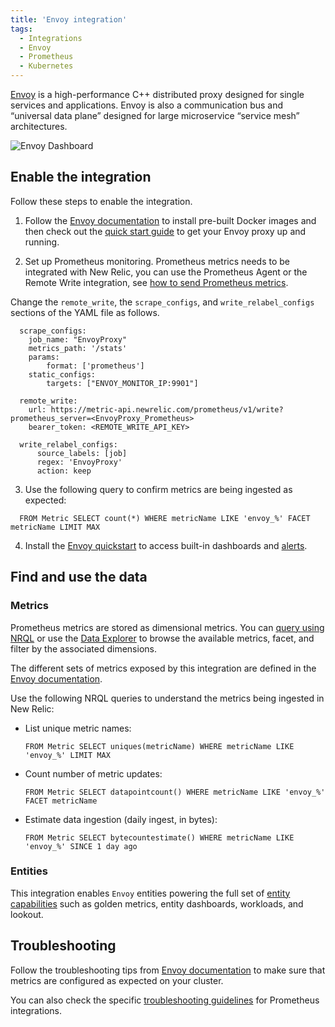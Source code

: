 ```yaml
---
title: 'Envoy integration'
tags:
  - Integrations
  - Envoy
  - Prometheus
  - Kubernetes
---
```



[Envoy](https://www.envoyproxy.io/) is a high-performance C++ distributed proxy designed for single services and applications. Envoy is also a communication bus and “universal data plane” designed for large microservice “service mesh” architectures. 

<img
  title="Envoy Dashboard"
  alt="Envoy Dashboard"
  src={kubernetesEnvoyDashboard}
/>

## Enable the integration

Follow these steps to enable the integration.

1. Follow the [Envoy documentation](https://www.envoyproxy.io/docs/envoy/latest/start/install) to install pre-built Docker images and then check out the [quick start guide](https://www.envoyproxy.io/docs/envoy/latest/start/quick-start/index.html#start-quick-start) to get your Envoy proxy up and running.

2. Set up Prometheus monitoring. Prometheus metrics needs to be integrated with New Relic, you can use the Prometheus Agent or the Remote Write integration, see [how to send Prometheus metrics](/docs/infrastructure/prometheus-integrations/get-started/send-prometheus-metric-data-new-relic/).

  Change the `remote_write`, the `scrape_configs`, and `write_relabel_configs` sections of the YAML file as follows.

  ```
    scrape_configs:
      job_name: "EnvoyProxy"
      metrics_path: '/stats'
      params:
          format: ['prometheus']
      static_configs:
          targets: ["ENVOY_MONITOR_IP:9901"]

    remote_write:
      url: https://metric-api.newrelic.com/prometheus/v1/write?prometheus_server=<EnvoyProxy_Prometheus>
      bearer_token: <REMOTE_WRITE_API_KEY>
  
    write_relabel_configs:
        source_labels: [job]
        regex: 'EnvoyProxy'
        action: keep
  ``` 

3. Use the following query to confirm metrics are being ingested as expected:

  ```
    FROM Metric SELECT count(*) WHERE metricName LIKE 'envoy_%' FACET metricName LIMIT MAX
  ```

4. Install the [Envoy quickstart](https://newrelic.com/instant-observability/Envoy-quickstart) to access built-in dashboards and [alerts](/docs/alerts-applied-intelligence/new-relic-alerts/learn-alerts/introduction-alerts/).

## Find and use the data

### Metrics

Prometheus metrics are stored as dimensional metrics. You can [query using NRQL](/docs/telemetry-data-platform/get-data/apis/query-metric-data-type/) or use the [Data Explorer](/docs/query-your-data/explore-query-data/browse-data/introduction-data-explorer/) to browse the available metrics, facet, and filter by the associated dimensions.

The different sets of metrics exposed by this integration are defined in the [Envoy documentation](https://www.envoyproxy.io/docs/envoy/latest/intro/arch_overview/observability/statistics.html?highlight=statistics/).

Use the following NRQL queries to understand the metrics being ingested in New Relic:

* List unique metric names:

  ```
  FROM Metric SELECT uniques(metricName) WHERE metricName LIKE 'envoy_%' LIMIT MAX
  ```

* Count number of metric updates:

  ```
  FROM Metric SELECT datapointcount() WHERE metricName LIKE 'envoy_%' FACET metricName
  ```

* Estimate data ingestion (daily ingest, in bytes):

	```
  FROM Metric SELECT bytecountestimate() WHERE metricName LIKE 'envoy_%' SINCE 1 day ago
  ```

### Entities

This integration enables `Envoy` entities powering the full set of [entity capabilities](/docs/new-relic-solutions/new-relic-one/core-concepts/what-entity-new-relic/) such as golden metrics, entity dashboards, workloads, and lookout.

## Troubleshooting

Follow the troubleshooting tips from [Envoy documentation](https://www.envoyproxy.io/docs/envoy/latest/operations/admin#get--stats?format=prometheus/) to make sure that metrics are configured as expected on your cluster.

You can also check the specific [troubleshooting guidelines](/docs/infrastructure/prometheus-integrations/troubleshooting/no-data-appears-prometheus-integration) for Prometheus integrations.